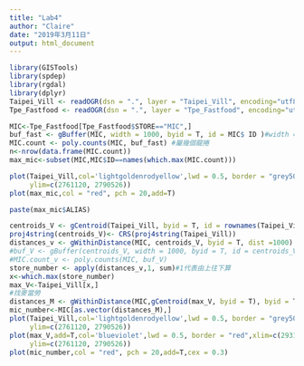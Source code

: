 ```yaml
---
title: "Lab4"
author: "Claire"
date: "2019年3月11日"
output: html_document
---
```


```r
library(GISTools)
library(spdep)
library(rgdal)
library(dplyr)
Taipei_Vill <- readOGR(dsn = ".", layer = "Taipei_Vill", encoding="utf8")
Tpe_Fastfood <- readOGR(dsn = ".", layer = "Tpe_Fastfood", encoding="utf8")
```
```r
MIC<-Tpe_Fastfood[Tpe_Fastfood$STORE=="MIC",]
buf_fast <- gBuffer(MIC, width = 1000, byid = T, id = MIC$ ID )#width = 5000寬度
MIC.count <- poly.counts(MIC, buf_fast) #屬幾個龍捲
n<-nrow(data.frame(MIC.count))
max_mic<-subset(MIC,MIC$ID==names(which.max(MIC.count)))

plot(Taipei_Vill,col='lightgoldenrodyellow',lwd = 0.5, border = "grey50",xlim=c(293170.1,320206.8),
     ylim=c(2761120, 2790526))
plot(max_mic,col = "red", pch = 20,add=T)

```
```r
paste(max_mic$ALIAS)
```
```r
centroids_V <- gCentroid(Taipei_Vill, byid = T, id = rownames(Taipei_Vill))#gCentroid找出中心點座標
proj4string(centroids_V)<- CRS(proj4string(Taipei_Vill)) 
distances_v <- gWithinDistance(MIC, centroids_V, byid = T, dist =1000)
#buf_V <- gBuffer(centroids_V, width = 1000, byid = T, id = centroids_V$ ID )#width = 1000寬度
#MIC.count_v <- poly.counts(MIC, buf_V) 
store_number <- apply(distances_v,1, sum)#1代表由上往下算
x<-which.max(store_number)
max_V<-Taipei_Vill[x,]
#找麥當勞
distances_M <- gWithinDistance(MIC,gCentroid(max_V, byid = T), byid = T, dist =1000)
mic_number<-MIC[as.vector(distances_M),]
plot(Taipei_Vill,col='lightgoldenrodyellow',lwd = 0.5, border = "grey50",xlim=c(293170.1,320206.8),
     ylim=c(2761120, 2790526))
plot(max_V,add=T,col='blueviolet',lwd = 0.5, border = "red",xlim=c(293170.1,320206.8),
     ylim=c(2761120, 2790526))
plot(mic_number,col = "red", pch = 20,add=T,cex = 0.3)
```